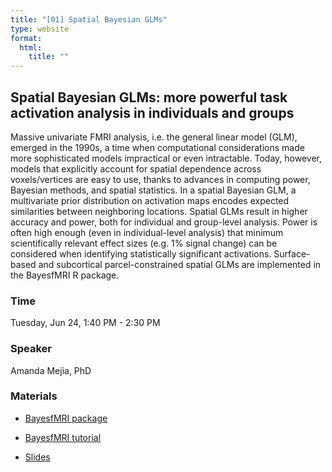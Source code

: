 ```yaml
---
title: "[01] Spatial Bayesian GLMs"
type: website
format:
  html:
    title: ""
---
```


## Spatial Bayesian GLMs: more powerful task activation analysis in individuals and groups

Massive univariate FMRI analysis, i.e. the general linear model (GLM), emerged in the 1990s, a time when computational considerations made more sophisticated models impractical or even intractable. Today, however, models that explicitly account for spatial dependence across voxels/vertices are easy to use, thanks to advances in computing power, Bayesian methods, and spatial statistics. In a spatial Bayesian GLM, a multivariate prior distribution on activation maps encodes expected similarities between neighboring locations. Spatial GLMs result in higher accuracy and power, both for individual and group-level analysis. Power is often high enough (even in individual-level analysis) that minimum scientifically relevant effect sizes (e.g. 1% signal change) can be considered when identifying statistically significant activations. Surface-based and subcortical parcel-constrained spatial GLMs are implemented in the BayesfMRI R package.

### Time

Tuesday, Jun 24, 1:40 PM - 2:30 PM

### Speaker

Amanda Mejia, PhD <a href='https://stat.indiana.edu/about/core-faculty/core-faculty/mejia-amanda.html'><i class="bi bi-globe"></i></a> 
<a href='https://github.com/mandymejia'><i class="bi bi-github"></i></a> 
<a href='https://www.statmindlab.com/home'><i class="bi bi-flask"></i></a>
<a href='https://bsky.app/profile/mandymejia.bsky.social'><i class="bi bi-bluesky"></i></a> 



### Materials

- [BayesfMRI package](https://github.com/mandymejia/BayesfMRI "BayesfMRI package Github")

- [BayesfMRI tutorial](https://htmlpreview.github.io/?https://github.com/mandymejia/BayesfMRI/blob/10.0/vignettes/BayesfMRI_vignette.html "BayesfMRI Vignette")

- <a href='https://www.dropbox.com/scl/fi/hkeutdtkzu9oy3d8rlx21/OHBM2025_educational.pdf?rlkey=c9n0bvnwj9ffeverd0mg7e4tw&dl=0'>Slides</a>

